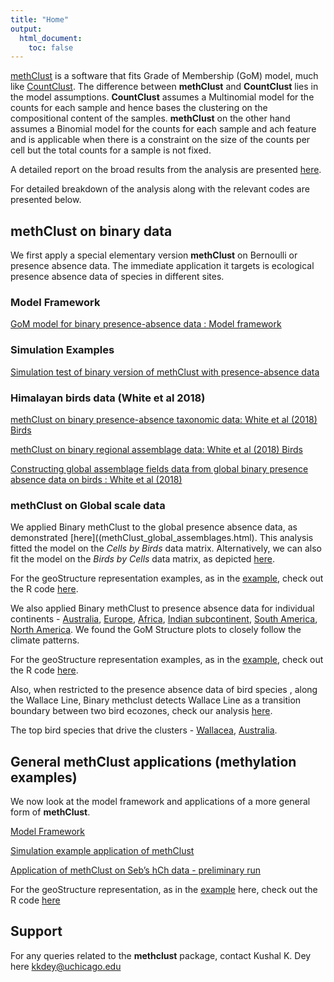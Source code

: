 ```yaml
---
title: "Home"
output:
  html_document:
    toc: false
---
```



[methClust](https://github.com/kkdey/methClust) is a software that fits Grade of Membership (GoM) model, much like [CountClust](https://bioconductor.org/packages/release/bioc/html/CountClust.html).
The difference between **methClust** and **CountClust** lies in the model assumptions. **CountClust** assumes a Multinomial model for the counts for each sample and hence bases the clustering on the compositional content of the samples. **methClust** on the other hand assumes a Binomial model for the counts for each sample and ach feature and is applicable when there is a constraint on the size of the counts per cell but the total counts for a sample is not fixed. 


A detailed report on the broad results from the analysis are presented [here](../talks/report.pdf).

For detailed breakdown of the analysis along with the relevant codes are presented below. 

## methClust on binary data

We first apply a special elementary version **methClust** on Bernoulli or presence absence data. The immediate application it targets is ecological presence absence data of species in different sites.

### Model Framework

[GoM model for binary presence-absence data : Model framework](binClust_model.html)

### Simulation Examples

[Simulation test of binary version of methClust with presence-absence data](methclust_grid_presence_absence.html)

### Himalayan birds data (White et al 2018)

[methClust on binary presence-absence taxonomic data: White et al (2018) Birds](ecostructure_fit.html)

[methClust on binary regional assemblage data: White et al (2018) Birds](methclust_himalayas.html)

[Constructing global assemblage fields data from global binary presence absence data on birds : White et al (2018)](create_assemblage_presence_absenceRmd.html)

### methClust on Global scale data

We applied Binary methClust to the global presence absence data, as demonstrated [here]((methClust_global_assemblages.html). This analysis fitted the model on the *Cells by Birds* data matrix. Alternatively, we can also fit the model on the *Birds by Cells* data matrix, as depicted [here](birds_cells_versus_cells_birds.html).

For the geoStructure representation examples, as in the [example](../output/geostructure_birds_globe_15_3.png), check out the R code [here](../code/geostructure_globe.R).


We also applied Binary methClust to presence absence data for individual continents - [Australia](methClust_Australia.html), [Europe](methClust_Europe.html), [Africa](methClust_Africa.html), [Indian subcontinent](methClust_India.html),
[South America](methclust_S_America.html), [North America](methclust_N_America.html).
We found the GoM Structure plots to closely follow the climate patterns. 

For the geoStructure representation examples, as in the [example](../output/Australia/geostructure_birds_6.png), check out the R code [here](../code/geostructure_australia.R). 

Also, when restricted to the presence absence data of bird species , along the Wallace Line, Binary methclust detects Wallace Line as a transition boundary between two bird ecozones, check our analysis [here](methClust_Wallacea.html).

The top bird species that drive the clusters - [Wallacea](wallace_line_driving_birds.html), [Australia](Australia_driving_birds.html).


## General methClust applications (methylation examples)

We now look at the model framework and applications of a more general form of **methClust**.

[Model Framework](methclust_model.html)

[Simulation example application of methClust](methclust_sim.html)

[Application of methClust on Seb's hCh data - preliminary run](methClust_hCh.html)

For the geoStructure representation, as in the [example](../output/methClust_hch_2.png) here, check out the R code [here](../code/geostructure_methclust_hCh.R)


## Support

For any queries related to the **methclust** package, contact Kushal K. Dey here [kkdey@uchicago.edu](kkdey@uchicago.edu)

